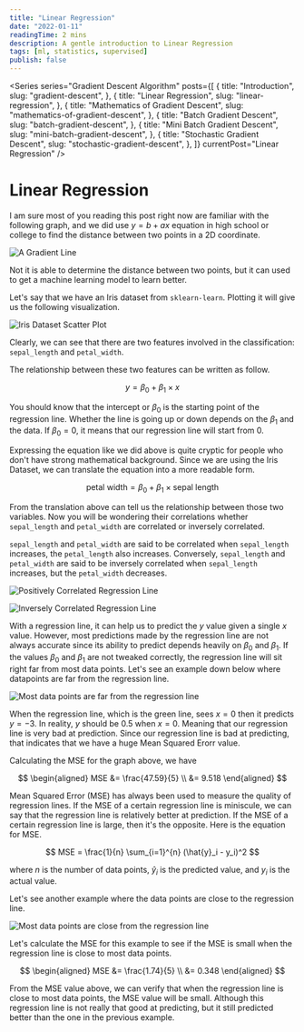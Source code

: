 ```yaml
---
title: "Linear Regression"
date: "2022-01-11"
readingTime: 2 mins
description: A gentle introduction to Linear Regression
tags: [ml, statistics, supervised]
publish: false
---
```


<Series
  series="Gradient Descent Algorithm"
  posts={[
    {
      title: "Introduction",
      slug: "gradient-descent",
    },
    {
      title: "Linear Regression",
      slug: "linear-regression",
    },
    {
      title: "Mathematics of Gradient Descent",
      slug: "mathematics-of-gradient-descent",
    },
    {
      title: "Batch Gradient Descent",
      slug: "batch-gradient-descent",
    },
    {
      title: "Mini Batch Gradient Descent",
      slug: "mini-batch-gradient-descent",
    },
    {
      title: "Stochastic Gradient Descent",
      slug: "stochastic-gradient-descent",
    },
  ]}
  currentPost="Linear Regression"
/>

# Linear Regression

I am sure most of you reading this post right now are familiar with the following graph,
and we did use $y = b + ax$ equation in high school or college to find the distance between two points in a 2D coordinate.

![A Gradient Line](/images/posts/linear-regression/lr.png)

Not it is able to determine the distance between two points, but it can used to get a machine learning model to learn better.

Let's say that we have an Iris dataset from `sklearn-learn`. Plotting it will give us the following visualization.

![Iris Dataset Scatter Plot](/images/posts/linear-regression/iris_scatter.png)

Clearly, we can see that there are two features involved in the classification: `sepal_length` and `petal_width`.

The relationship between these two features can be written as follow.

$$
    y = \beta_0 + \beta_1 \times x
$$

You should know that the intercept or $\beta_0$ is the starting point of the regression line.
Whether the line is going up or down depends on the $\beta_1$ and the data.
If $\beta_0 = 0$, it means that our regression line will start from $0$.

Expressing the equation like we did above is quite cryptic for people who don't have strong mathematical background.
Since we are using the Iris Dataset, we can translate the equation into a more readable form.

$$
    \text{petal width} = \beta_0 + \beta_1 \times \text{sepal length}
$$

From the translation above can tell us the relationship between those two variables.
Now you will be wondering their correlations whether `sepal_length` and `petal_width` are correlated or inversely correlated.

`sepal_length` and `petal_width` are said to be correlated when `sepal_length` increases, the `petal_length` also increases.
Conversely, `sepal_length` and `petal_width` are said to be inversely correlated when `sepal_length` increases, but the `petal_width` decreases.

![Positively Correlated Regression Line](/images/posts/linear-regression/positively-correlated.png)

![Inversely Correlated Regression Line](/images/posts/linear-regression/inversely-correlated.png)

With a regression line, it can help us to predict the $y$ value given a single $x$ value.
However, most predictions made by the regression line are not always accurate
since its ability to predict depends heavily on $\beta_0$ and $\beta_1$.
If the values $\beta_0$ and $\beta_1$ are not tweaked correctly, the regression line will sit right far from most data points.
Let's see an example down below where datapoints are far from the regression line.

![Most data points are far from the regression line](/images/posts/linear-regression/far.png)

When the regression line, which is the green line, sees $x = 0$ then it predicts $y = -3$.
In reality, $y$ should be $0.5$ when $x = 0$. Meaning that our regression line is very bad at prediction.
Since our regression line is bad at predicting, that indicates that we have a huge Mean Squared Erorr value.

Calculating the MSE for the graph above, we have

$$
    \begin{aligned}
        MSE &= \frac{47.59}{5} \\
        &= 9.518
    \end{aligned}
$$

Mean Squared Error (MSE) has always been used to measure the quality of regression lines.
If the MSE of a certain regression line is miniscule, we can say that the regression line is relatively better at prediction.
If the MSE of a certain regression line is large, then it's the opposite. Here is the equation for MSE.

$$
MSE = \frac{1}{n} \sum_{i=1}^{n} (\hat{y}_i - y_i)^2
$$

where $n$ is the number of data points, $\hat{y}_i$ is the predicted value, and $y_i$ is the actual value.

Let's see another example where the data points are close to the regression line.

![Most data points are close from the regression line](/images/posts/linear-regression/close.png)

Let's calculate the MSE for this example to see if the MSE is small when the regression line is close to most data points.

$$
    \begin{aligned}
        MSE &= \frac{1.74}{5} \\
        &= 0.348
    \end{aligned}
$$

From the MSE value above, we can verify that when the regression line is close to most data points, the MSE value will be small.
Although this regression line is not really that good at predicting, but it still predicted better than the one in the previous example.
